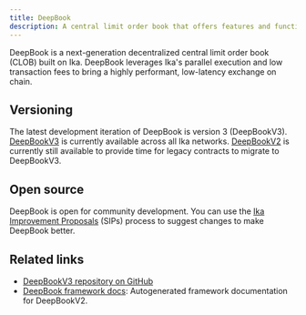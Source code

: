 ```yaml
---
title: DeepBook
description: A central limit order book that offers features and functionality for marketplaces on Ika. Token exchanges leveraging the layer can feature transparency, a full range of trading options, and customer privacy.
---
```



DeepBook is a next-generation decentralized central limit order book (CLOB) built on Ika. DeepBook leverages Ika's parallel execution and low transaction fees to bring a highly performant, low-latency exchange on chain. 

## Versioning

The latest development iteration of DeepBook is version 3 (DeepBookV3). [DeepBookV3](./deepbookv3.mdx) is currently available across all Ika networks. [DeepBookV2](./deepbookv2.mdx) is currently still available to provide time for legacy contracts to migrate to DeepBookV3. 

<DocCardList/>

## Open source

DeepBook is open for community development. You can use the [Ika Improvement Proposals](https://github.com/ika-foundation/sips?ref=blog.ika.io) (SIPs) process to suggest changes to make DeepBook better.

## Related links

- [DeepBookV3 repository on GitHub](https://github.com/MystenLabs/deepbookv3)
- <a href="/references/framework/deepbook" data-no-link-check>DeepBook framework docs</a>: Autogenerated framework documentation for DeepBookV2.

